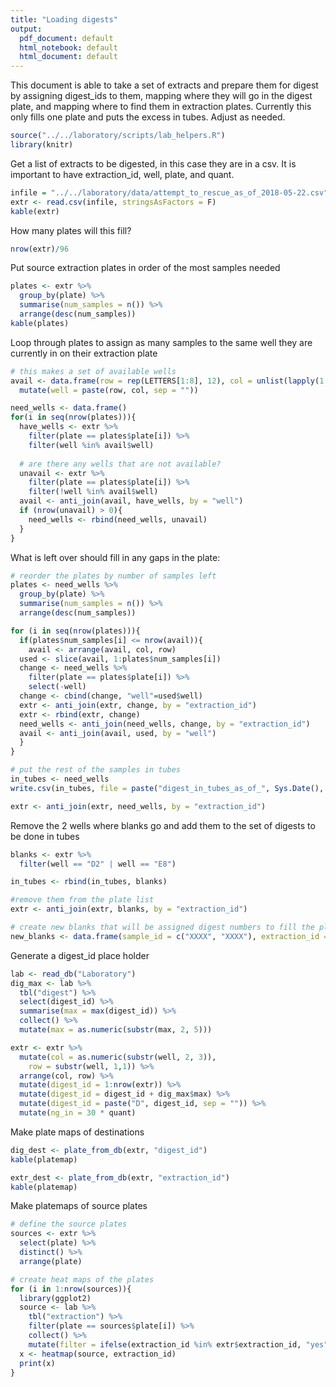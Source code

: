 ```yaml
---
title: "Loading digests"
output:
  pdf_document: default
  html_notebook: default
  html_document: default
---
```


This document is able to take a set of extracts and prepare them for digest by assigning digest_ids to them, mapping where they will go in the digest plate, and mapping where to find them in extraction plates. Currently this only fills one plate and puts the excess in tubes.  Adjust as needed.

```r
source("../../laboratory/scripts/lab_helpers.R")
library(knitr)
```

Get a list of extracts to be digested, in this case they are in a csv.  It is important to have extraction_id, well, plate, and quant.  
```r
infile = "../../laboratory/data/attempt_to_rescue_as_of_2018-05-22.csv"
extr <- read.csv(infile, stringsAsFactors = F) 
kable(extr)
```

How many plates will this fill?

```r
nrow(extr)/96
```
Put source extraction plates in order of the most samples needed
```r
plates <- extr %>% 
  group_by(plate) %>% 
  summarise(num_samples = n()) %>% 
  arrange(desc(num_samples))
kable(plates)
```


Loop through plates to assign as many samples to the same well they are currently in on their extraction plate
```r
# this makes a set of available wells
avail <- data.frame(row = rep(LETTERS[1:8], 12), col = unlist(lapply(1:12, rep, 8))) %>%
  mutate(well = paste(row, col, sep = ""))

need_wells <- data.frame()
for(i in seq(nrow(plates))){
  have_wells <- extr %>% 
    filter(plate == plates$plate[i]) %>% 
    filter(well %in% avail$well)
  
  # are there any wells that are not available?
  unavail <- extr %>% 
    filter(plate == plates$plate[i]) %>% 
    filter(!well %in% avail$well)
  avail <- anti_join(avail, have_wells, by = "well")
  if (nrow(unavail) > 0){
    need_wells <- rbind(need_wells, unavail)
  }
}
```

What is left over should fill in any gaps in the plate:
```r
# reorder the plates by number of samples left
plates <- need_wells %>% 
  group_by(plate) %>% 
  summarise(num_samples = n()) %>% 
  arrange(desc(num_samples))

for (i in seq(nrow(plates))){
  if(plates$num_samples[i] <= nrow(avail)){
    avail <- arrange(avail, col, row)
  used <- slice(avail, 1:plates$num_samples[i]) 
  change <- need_wells %>% 
    filter(plate == plates$plate[i]) %>% 
    select(-well)
  change <- cbind(change, "well"=used$well)
  extr <- anti_join(extr, change, by = "extraction_id")
  extr <- rbind(extr, change)
  need_wells <- anti_join(need_wells, change, by = "extraction_id")
  avail <- anti_join(avail, used, by = "well")
  }
}

# put the rest of the samples in tubes
in_tubes <- need_wells
write.csv(in_tubes, file = paste("digest_in_tubes_as_of_", Sys.Date(), ".csv", sep =""))

extr <- anti_join(extr, need_wells, by = "extraction_id")
```
Remove the 2 wells where blanks go and add them to the set of digests to be done in tubes
```r
blanks <- extr %>% 
  filter(well == "D2" | well == "E8")

in_tubes <- rbind(in_tubes, blanks)

#remove them from the plate list
extr <- anti_join(extr, blanks, by = "extraction_id")

# create new blanks that will be assigned digest numbers to fill the plate
new_blanks <- data.frame(sample_id = c("XXXX", "XXXX"), extraction_id = c("XXXX","XXXX"), quant = c(0,0), plate = c("XXXX","XXXX"), well = c("D2", "E8"))
```

Generate a digest_id place holder
```r
lab <- read_db("Laboratory")
dig_max <- lab %>% 
  tbl("digest") %>% 
  select(digest_id) %>% 
  summarise(max = max(digest_id)) %>% 
  collect() %>% 
  mutate(max = as.numeric(substr(max, 2, 5)))

extr <- extr %>% 
  mutate(col = as.numeric(substr(well, 2, 3)), 
    row = substr(well, 1,1)) %>% 
  arrange(col, row) %>% 
  mutate(digest_id = 1:nrow(extr)) %>% 
  mutate(digest_id = digest_id + dig_max$max) %>% 
  mutate(digest_id = paste("D", digest_id, sep = "")) %>% 
  mutate(ng_in = 30 * quant)

```

Make plate maps of destinations

```r
dig_dest <- plate_from_db(extr, "digest_id")
kable(platemap)
```
```r
extr_dest <- plate_from_db(extr, "extraction_id")
kable(platemap)
```

Make platemaps of source plates
```r
# define the source plates
sources <- extr %>% 
  select(plate) %>% 
  distinct() %>% 
  arrange(plate)

# create heat maps of the plates
for (i in 1:nrow(sources)){
  library(ggplot2)
  source <- lab %>% 
    tbl("extraction") %>% 
    filter(plate == sources$plate[i]) %>% 
    collect() %>% 
    mutate(filter = ifelse(extraction_id %in% extr$extraction_id, "yes", "no"))
  x <- heatmap(source, extraction_id)
  print(x)
}
```










